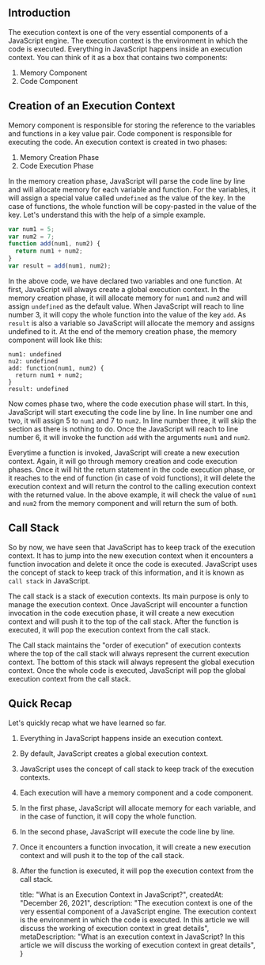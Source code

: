## Introduction

The execution context is one of the very essential components of a JavaScript
engine. The execution context is the environment in which the code is executed.
Everything in JavaScript happens inside an execution context. You can think of
it as a box that contains two components:

1. Memory Component
2. Code Component

## Creation of an Execution Context

Memory component is responsible for storing the reference to the variables and
functions in a key value pair. Code component is responsible for executing the
code. An execution context is created in two phases:

1. Memory Creation Phase
2. Code Execution Phase

In the memory creation phase, JavaScript will parse the code line by line and will
allocate memory for each variable and function. For the variables, it will
assign a special value called `undefined` as the value of the key. In the case of functions, the whole function will be copy-pasted in the value of the key. Let's
understand this with the help of a simple example.

```javascript
var num1 = 5;
var num2 = 7;
function add(num1, num2) {
  return num1 + num2;
}
var result = add(num1, num2);
```

In the above code, we have declared two variables and one function. At first,
JavaScript will always create a global execution context. In the memory creation
phase, it will allocate memory for `num1` and `num2` and will assign `undefined`
as the default value. When JavaScript will reach to line number 3, it will copy
the whole function into the value of the key `add`. As `result` is also a
variable so JavaScript will allocate the memory and assigns undefined to it. At
the end of the memory creation phase, the memory component will look like this:

```placeholder
num1: undefined
nu2: undefined
add: function(num1, num2) {
  return num1 + num2;
}
result: undefined
```

Now comes phase two, where the code execution phase will start. In this,
JavaScript will start executing the code line by line. In line number one and
two, it will assign 5 to `num1` and 7 to `num2`. In line number three, it will
skip the section as there is nothing to do. Once the JavaScript will reach to
line number 6, it will invoke the function `add` with the arguments `num1` and
`num2`.

Everytime a function is invoked, JavaScript will create a new execution context.
Again, it will go through memory creation and code execution phases. Once it will
hit the return statement in the code execution phase, or it reaches to the end
of function (in case of void functions), it will delete the execution context
and will return the control to the calling execution context with the returned
value. In the above example, it will check the value of `num1` and `num2` from
the memory component and will return the sum of both.

## Call Stack

So by now, we have seen that JavaScript has to keep track of the execution
context. It has to jump into the new execution context when it encounters a
function invocation and delete it once the code is executed. JavaScript uses the
concept of stack to keep track of this information, and it is known as
`call stack` in JavaScript.

The call stack is a stack of execution contexts. Its main purpose is only to
manage the execution context. Once JavaScript will encounter a function
invocation in the code execution phase, it will create a new execution context
and will push it to the top of the call stack. After the function is executed,
it will pop the execution context from the call stack.

The Call stack maintains the "order of execution" of execution contexts where
the top of the call stack will always represent the current execution context.
The bottom of this stack will always represent the global execution context.
Once the whole code is executed, JavaScript will pop the global execution
context from the call stack.

## Quick Recap

Let's quickly recap what we have learned so far.

1. Everything in JavaScript happens inside an execution context.
2. By default, JavaScript creates a global execution context.
3. JavaScript uses the concept of call stack to keep track of the execution
contexts.
4. Each execution will have a memory component and a code component.
5. In the first phase, JavaScript will allocate memory for each variable, and in the
case of function, it will copy the whole function.
6. In the second phase, JavaScript will execute the code line by line.
7. Once it encounters a function invocation, it will create a new execution
context and will push it to the top of the call stack.
8. After the function is executed, it will pop the execution context from the
call stack.

    title: "What is an Execution Context in JavaScript?",
    createdAt: "December 26, 2021",
    description: "The execution context is one of the very essential component of a JavaScript engine. The execution context is the environment in which the code is executed. In this article we will discuss the working of execution context in great details",
    metaDescription: "What is an execution context in JavaScript? In this article we will discuss the working of execution context in great details",
}
